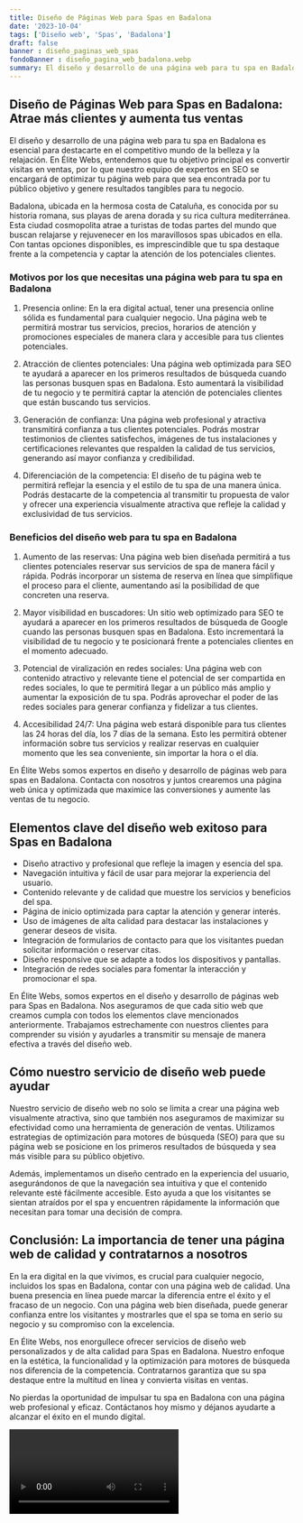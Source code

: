 ```yaml
---
title: Diseño de Páginas Web para Spas en Badalona
date: '2023-10-04'
tags: ['Diseño web', 'Spas', 'Badalona']
draft: false
banner : diseño_paginas_web_spas
fondoBanner : diseño_pagina_web_badalona.webp
summary: El diseño y desarrollo de una página web para tu spa en Badalona es esencial para destacarte en el competitivo mundo de la belleza y la relajación. En Élite Webs, entendemos que tu objetivo principal es convertir visitas en ventas, por lo que nuestro equipo de expertos en SEO se encargará de optimizar tu página web para que sea encontrada por tu público objetivo y genere resultados tangibles para tu negocio.
---
```


## Diseño de Páginas Web para Spas en Badalona: Atrae más clientes y aumenta tus ventas

El diseño y desarrollo de una página web para tu spa en Badalona es esencial para destacarte en el competitivo mundo de la belleza y la relajación. En Élite Webs, entendemos que tu objetivo principal es convertir visitas en ventas, por lo que nuestro equipo de expertos en SEO se encargará de optimizar tu página web para que sea encontrada por tu público objetivo y genere resultados tangibles para tu negocio.

Badalona, ubicada en la hermosa costa de Cataluña, es conocida por su historia romana, sus playas de arena dorada y su rica cultura mediterránea. Esta ciudad cosmopolita atrae a turistas de todas partes del mundo que buscan relajarse y rejuvenecer en los maravillosos spas ubicados en ella. Con tantas opciones disponibles, es imprescindible que tu spa destaque frente a la competencia y captar la atención de los potenciales clientes.

### Motivos por los que necesitas una página web para tu spa en Badalona

1. Presencia online: En la era digital actual, tener una presencia online sólida es fundamental para cualquier negocio. Una página web te permitirá mostrar tus servicios, precios, horarios de atención y promociones especiales de manera clara y accesible para tus clientes potenciales.

2. Atracción de clientes potenciales: Una página web optimizada para SEO te ayudará a aparecer en los primeros resultados de búsqueda cuando las personas busquen spas en Badalona. Esto aumentará la visibilidad de tu negocio y te permitirá captar la atención de potenciales clientes que están buscando tus servicios.

3. Generación de confianza: Una página web profesional y atractiva transmitirá confianza a tus clientes potenciales. Podrás mostrar testimonios de clientes satisfechos, imágenes de tus instalaciones y certificaciones relevantes que respalden la calidad de tus servicios, generando así mayor confianza y credibilidad.

4. Diferenciación de la competencia: El diseño de tu página web te permitirá reflejar la esencia y el estilo de tu spa de una manera única. Podrás destacarte de la competencia al transmitir tu propuesta de valor y ofrecer una experiencia visualmente atractiva que refleje la calidad y exclusividad de tus servicios.

### Beneficios del diseño web para tu spa en Badalona

1. Aumento de las reservas: Una página web bien diseñada permitirá a tus clientes potenciales reservar sus servicios de spa de manera fácil y rápida. Podrás incorporar un sistema de reserva en línea que simplifique el proceso para el cliente, aumentando así la posibilidad de que concreten una reserva.

2. Mayor visibilidad en buscadores: Un sitio web optimizado para SEO te ayudará a aparecer en los primeros resultados de búsqueda de Google cuando las personas busquen spas en Badalona. Esto incrementará la visibilidad de tu negocio y te posicionará frente a potenciales clientes en el momento adecuado.

3. Potencial de viralización en redes sociales: Una página web con contenido atractivo y relevante tiene el potencial de ser compartida en redes sociales, lo que te permitirá llegar a un público más amplio y aumentar la exposición de tu spa. Podrás aprovechar el poder de las redes sociales para generar confianza y fidelizar a tus clientes.

4. Accesibilidad 24/7: Una página web estará disponible para tus clientes las 24 horas del día, los 7 días de la semana. Esto les permitirá obtener información sobre tus servicios y realizar reservas en cualquier momento que les sea conveniente, sin importar la hora o el día.

En Élite Webs somos expertos en diseño y desarrollo de páginas web para spas en Badalona. Contacta con nosotros y juntos crearemos una página web única y optimizada que maximice las conversiones y aumente las ventas de tu negocio.

<GifSeo />

<Cta />

## Elementos clave del diseño web exitoso para Spas en Badalona

- Diseño atractivo y profesional que refleje la imagen y esencia del spa.
- Navegación intuitiva y fácil de usar para mejorar la experiencia del usuario.
- Contenido relevante y de calidad que muestre los servicios y beneficios del spa.
- Página de inicio optimizada para captar la atención y generar interés.
- Uso de imágenes de alta calidad para destacar las instalaciones y generar deseos de visita.
- Integración de formularios de contacto para que los visitantes puedan solicitar información o reservar citas.
- Diseño responsive que se adapte a todos los dispositivos y pantallas.
- Integración de redes sociales para fomentar la interacción y promocionar el spa.

En Élite Webs, somos expertos en el diseño y desarrollo de páginas web para Spas en Badalona. Nos aseguramos de que cada sitio web que creamos cumpla con todos los elementos clave mencionados anteriormente. Trabajamos estrechamente con nuestros clientes para comprender su visión y ayudarles a transmitir su mensaje de manera efectiva a través del diseño web.

## Cómo nuestro servicio de diseño web puede ayudar

Nuestro servicio de diseño web no solo se limita a crear una página web visualmente atractiva, sino que también nos aseguramos de maximizar su efectividad como una herramienta de generación de ventas. Utilizamos estrategias de optimización para motores de búsqueda (SEO) para que su página web se posicione en los primeros resultados de búsqueda y sea más visible para su público objetivo.

Además, implementamos un diseño centrado en la experiencia del usuario, asegurándonos de que la navegación sea intuitiva y que el contenido relevante esté fácilmente accesible. Esto ayuda a que los visitantes se sientan atraídos por el spa y encuentren rápidamente la información que necesitan para tomar una decisión de compra.

## Conclusión: La importancia de tener una página web de calidad y contratarnos a nosotros

En la era digital en la que vivimos, es crucial para cualquier negocio, incluidos los spas en Badalona, contar con una página web de calidad. Una buena presencia en línea puede marcar la diferencia entre el éxito y el fracaso de un negocio. Con una página web bien diseñada, puede generar confianza entre los visitantes y mostrarles que el spa se toma en serio su negocio y su compromiso con la excelencia.

En Élite Webs, nos enorgullece ofrecer servicios de diseño web personalizados y de alta calidad para Spas en Badalona. Nuestro enfoque en la estética, la funcionalidad y la optimización para motores de búsqueda nos diferencia de la competencia. Contratarnos garantiza que su spa destaque entre la multitud en línea y convierta visitas en ventas.

No pierdas la oportunidad de impulsar tu spa en Badalona con una página web profesional y eficaz. Contáctanos hoy mismo y déjanos ayudarte a alcanzar el éxito en el mundo digital.

<Video />

<CtaBot job='Spas' city='Badalona'/>

<Gmaps query='Badalona+españa+maps' />